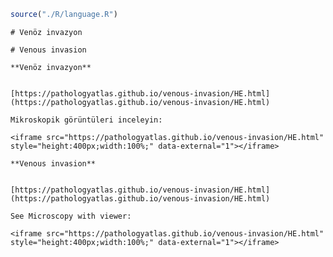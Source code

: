 ```r
source("./R/language.R")
```

```asis
# Venöz invazyon
```

```asis
# Venous invasion
```

```asis

**Venöz invazyon**


[https://pathologyatlas.github.io/venous-invasion/HE.html](https://pathologyatlas.github.io/venous-invasion/HE.html)

Mikroskopik görüntüleri inceleyin:

<iframe src="https://pathologyatlas.github.io/venous-invasion/HE.html" style="height:400px;width:100%;" data-external="1"></iframe>

```

```asis

**Venous invasion**


[https://pathologyatlas.github.io/venous-invasion/HE.html](https://pathologyatlas.github.io/venous-invasion/HE.html)

See Microscopy with viewer: 

<iframe src="https://pathologyatlas.github.io/venous-invasion/HE.html" style="height:400px;width:100%;" data-external="1"></iframe>

```
